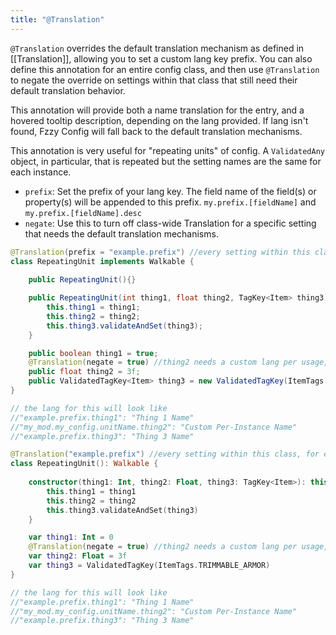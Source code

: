 ```yaml
---
title: "@Translation"
---
```


`@Translation` overrides the default translation mechanism as defined in [[Translation]], allowing you to set a custom lang key prefix. You can also define this annotation for an entire config class, and then use `@Translation` to negate the override on settings within that class that still need their default translation behavior.

This annotation will provide both a name translation for the entry, and a hovered tooltip description, depending on the lang provided. If lang isn't found, Fzzy Config will fall back to the default translation mechanisms.

This annotation is very useful for "repeating units" of config. A `ValidatedAny` object, in particular, that is repeated but the setting names are the same for each instance.
- `prefix`: Set the prefix of your lang key. The field name of the field(s) or property(s) will be appended to this prefix. `my.prefix.[fieldName]` and `my.prefix.[fieldName].desc`
- `negate`: Use this to turn off class-wide Translation for a specific setting that needs the default translation mechanisms.

<CodeTabs>

```java !!tabs Java
@Translation(prefix = "example.prefix") //every setting within this class, for every instance of the class, will use this lang prefix
class RepeatingUnit implements Walkable {
    
    public RepeatingUnit(){}

    public RepeatingUnit(int thing1, float thing2, TagKey<Item> thing3) {
        this.thing1 = thing1;
        this.thing2 = thing2;
        this.thing3.validateAndSet(thing3);
    }

    public boolean thing1 = true;
    @Translation(negate = true) //thing2 needs a custom lang per usage, depending on the specific use for it. Skips the prefix override.
    public float thing2 = 3f;
    public ValidatedTagKey<Item> thing3 = new ValidatedTagKey(ItemTags.TRIMMABLE_ARMOR);
}

// the lang for this will look like
//"example.prefix.thing1": "Thing 1 Name"
//"my_mod.my_config.unitName.thing2": "Custom Per-Instance Name"
//"example.prefix.thing3": "Thing 3 Name"
```

```kotlin !!tabs Kotlin
@Translation("example.prefix") //every setting within this class, for every instance of the class, will use this lang prefix
class RepeatingUnit(): Walkable {
    
    constructor(thing1: Int, thing2: Float, thing3: TagKey<Item>): this() {
        this.thing1 = thing1
        this.thing2 = thing2
        this.thing3.validateAndSet(thing3)
    }

    var thing1: Int = 0
    @Translation(negate = true) //thing2 needs a custom lang per usage, depending on the specific use for it. Skips the prefix override.
    var thing2: Float = 3f
    var thing3 = ValidatedTagKey(ItemTags.TRIMMABLE_ARMOR)
}

// the lang for this will look like
//"example.prefix.thing1": "Thing 1 Name"
//"my_mod.my_config.unitName.thing2": "Custom Per-Instance Name"
//"example.prefix.thing3": "Thing 3 Name"
```

</CodeTabs>